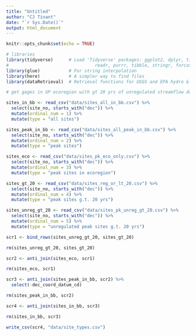 ```yaml
---
title: "Untitled"
author: "CJ Tinant"
date: "`r Sys.Date()`"
output: html_document
---
```


<!--
Notes on naming -- sites refer to USGS gages. The nominclature came from the function dataRetrieval

need to call readNW
need to add water year

-->


```r
knitr::opts_chunk$set(echo = TRUE)

# libraries
library(tidyverse)      # Load 'Tidyverse' packages: ggplot2, dplyr, tidyr, 
#                                 readr, purrr, tibble, stringr, forcats
library(glue)           # For string interpolation
library(here)           # A simpler way to find files
library(dataRetrieval)  # Retrieval functions for USGS and EPA hydro & wq data

```

```r

# get gages in GP ecoregion with gt 20 yrs of unregulated streamflow data

sites_in_bb <- read_csv("data/sites_all_in_bb.csv") %>%
  select(site_no, starts_with("dec")) %>%
  mutate(ordinal_num = 1) %>%
  mutate(type = "all sites")

sites_peak_in_bb <- read_csv("data/sites_all_peak_in_bb.csv") %>%
  select(site_no, starts_with("dec")) %>%
  mutate(ordinal_num = 2) %>%
  mutate(type = "peak sites")

sites_eco <- read_csv("data/sites_pk_eco_only.csv") %>%
  select(site_no, starts_with("dec")) %>%
  mutate(ordinal_num = 3) %>%
  mutate(type = "peak sites in ecoregion")

sites_gt_20 <- read_csv("data/sites_reg_or_lt_20.csv") %>%
  select(site_no, starts_with("dec")) %>%
  mutate(ordinal_num = 4) %>%
  mutate(type = "peak sites g.t. 20 yrs")

sites_unreg_gt_20 <- read_csv("data/sites_pk_unreg_gt_20.csv") %>%
  select(site_no, starts_with("dec")) %>%
  mutate(ordinal_num = 5) %>%
  mutate(type = "unregulated peak sites g.t. 20 yrs")

```

```r

scr1 <- bind_rows(sites_unreg_gt_20, sites_gt_20)

rm(sites_unreg_gt_20, sites_gt_20)

scr2 <- anti_join(sites_eco, scr1)

rm(sites_eco, scr1)

scr3 <- anti_join(sites_peak_in_bb, scr2) %>%
  select(-dec_coord_datum_cd)

rm(sites_peak_in_bb, scr2)

scr4 <- anti_join(sites_in_bb, scr3)

rm(sites_in_bb, scr3)

```

```r

write_csv(scr4, "data/site_types.csv")

```




